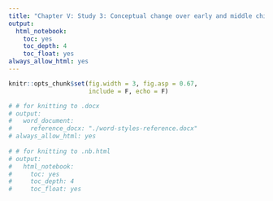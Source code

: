 ```yaml
---
title: "Chapter V: Study 3: Conceptual change over early and middle childhood (4-9y)"
output:
  html_notebook:
    toc: yes
    toc_depth: 4
    toc_float: yes
always_allow_html: yes
---
```


```r
knitr::opts_chunk$set(fig.width = 3, fig.asp = 0.67,
                      include = F, echo = F)
```

```r
# # for knitting to .docx
# output:
#   word_document:
#     reference_docx: "./word-styles-reference.docx"
# always_allow_html: yes
   
# # for knitting to .nb.html 
# output:
#   html_notebook:
#     toc: yes
#     toc_depth: 4
#     toc_float: yes
```